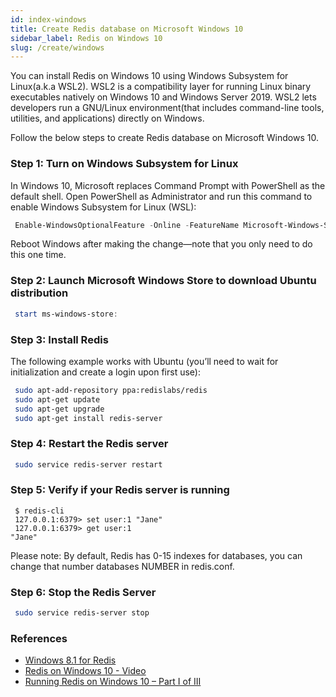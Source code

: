 ```yaml
---
id: index-windows
title: Create Redis database on Microsoft Windows 10 
sidebar_label: Redis on Windows 10
slug: /create/windows
---
```


You can install Redis on Windows 10 using Windows Subsystem for Linux(a.k.a WSL2).
WSL2 is a compatibility layer for running Linux binary executables natively on Windows 10 and Windows Server 2019.
WSL2 lets developers run a GNU/Linux environment(that includes command-line tools, utilities, and applications) directly on Windows.

Follow the below steps to create Redis database on Microsoft Windows 10.


### Step 1: Turn on Windows Subsystem for Linux

In Windows 10, Microsoft replaces Command Prompt with PowerShell as the default shell. Open PowerShell as Administrator and run this command to enable Windows Subsystem for Linux (WSL):


 ```powershell
  Enable-WindowsOptionalFeature -Online -FeatureName Microsoft-Windows-Subsystem-Linux
 ```

Reboot Windows after making the change—note that you only need to do this one time.

### Step 2: Launch Microsoft Windows Store to download Ubuntu distribution 

 ```powershell
  start ms-windows-store:
 ```

### Step 3: Install Redis

The following example works with Ubuntu (you’ll need to wait for initialization and create a login upon first use):


 ```bash
  sudo apt-add-repository ppa:redislabs/redis
  sudo apt-get update
  sudo apt-get upgrade
  sudo apt-get install redis-server
 ```

### Step 4: Restart the Redis server

 ```bash
  sudo service redis-server restart
 ```


### Step 5: Verify if your Redis server is running

 ```
  $ redis-cli 
  127.0.0.1:6379> set user:1 "Jane"
  127.0.0.1:6379> get user:1
 "Jane"
 ```

Please note: By default, Redis has 0-15 indexes for databases, you can change that number databases NUMBER in redis.conf.

### Step 6: Stop the Redis Server 

 ```bash
  sudo service redis-server stop
 ```


### References

- [Windows 8.1 for Redis ](https://redislabs.com/blog/redis-on-windows-8-1-and-previous-versions/)
- [Redis on Windows 10 - Video](https://www.youtube.com/watch?v=1psWME8UH_0)
- [Running Redis on Windows 10 – Part I of III](https://redislabs.com/blog/redis-on-windows-10/)





